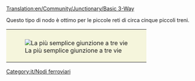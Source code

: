 [[Translation:en/Community/Junctionary/Basic 3-Way]]
{{it/Nodi ferroviari}}

Questo tipo di nodo è ottimo per le piccole reti di circa cinque piccoli treni.

{{it/Requisiti nodo|<!--1-->Molto economico
|<!-- 2 -->0
|<!-- 3 -->0
|<!-- 4 -->0
|<!-- 5 -->0.5
|<!-- 6 -->0
|<!-- 7 -->0
|<!-- 8 -->0
|<!-- 9 -->1
|<!-- 10 -->1
|<!-- 11 -->0
|<!-- 12 -->0
|<!-- lasciare vuoto questo spazio -->
|<!-- 13 -->I treni guasti bloccano più binari.
|<!-- 14 -->
*Può gestire un solo treno alla volta. (salvo utilizzando i [[it/Manual/Segnali#segnali-di-percorso|segnali di percorso]])
*Può causare ingorghi. 
<!-- 

Legenda numeri: 1 Costo; 2 Difficoltà di costruzione; 3 Tunnel; 4 Ponti; 5 Curve; 6 Dislivelli; 
7 Bivi; 8 Percorso diretto; 9 Percorsi naturali; 10 Stallo; 11 Rotatoria; 12 Segnale; 13 Guasti; 14 Lista

Per spiegazioni dettagliate sulla compilazione clicca sul titolo del template.
 -->
}}

{|style="border: 0px; margin: auto;"
|style="padding: 10px 10px 5px; 10px; background-color: #F5F5DC;"|[[File:en/3way basic3.png|center|frame|La più semplice giunzione a tre vie ]]
|}

[[Category:it/Nodi ferroviari]]